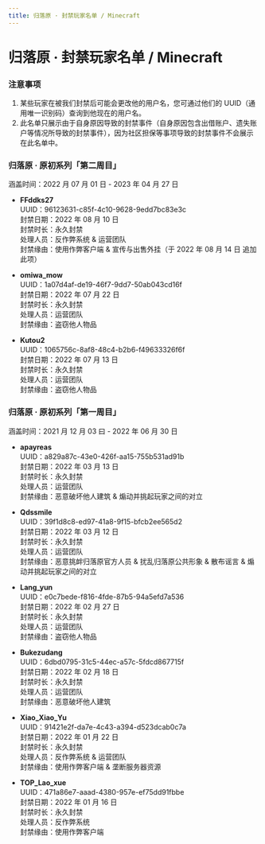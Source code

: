 ```yaml
---
title: 归落原 · 封禁玩家名单 / Minecraft
---
```




# 归落原 · 封禁玩家名单 / Minecraft


### 注意事项

1. 某些玩家在被我们封禁后可能会更改他的用户名，您可通过他们的 UUID（通用唯一识别码）查询到他现在的用户名。
2. 此名单只展示由于自身原因导致的封禁事件（自身原因包含出借账户、遗失账户等情况所导致的封禁事件），因为社区担保等事项导致的封禁事件不会展示在此名单中。


### 归落原 · 原初系列「第二周目」

<Callout emoji="⚡️">
  涵盖时间：2022 月 07 月 01 日 - 2023 年 04 月 27 日
</Callout>

- **FFddks27**\
UUID：96123631-c85f-4c10-9628-9edd7bc83e3c\
封禁日期：2022 年 08 月 10 日\
封禁时长：永久封禁\
处理人员：反作弊系统 & 运营团队\
封禁缘由：使用作弊客户端 & 宣传与出售外挂（于 2022 年 08 月 14 日 追加此项）

- **omiwa_mow**\
UUID：1a07d4af-de19-46f7-9dd7-50ab043cd16f\
封禁日期：2022 年 07 月 22 日\
封禁时长：永久封禁\
处理人员：运营团队\
封禁缘由：盗窃他人物品

- **Kutou2**\
UUID：1065756c-8af8-48c4-b2b6-f49633326f6f\
封禁日期：2022 年 07 月 13 日\
封禁时长：永久封禁\
处理人员：运营团队\
封禁缘由：盗窃他人物品


### 归落原 · 原初系列「第一周目」

<Callout emoji="⚡️">
  涵盖时间：2021 月 12 月 03 曰 - 2022 年 06 月 30 日
</Callout>

- **apayreas**\
UUID：a829a87c-43e0-426f-aa15-755b531ad91b\
封禁日期：2022 年 03 月 13 日\
封禁时长：永久封禁\
处理人员：运营团队\
封禁缘由：恶意破坏他人建筑 & 煽动并挑起玩家之间的对立

- **Qdssmile**\
UUID：39f1d8c8-ed97-41a8-9f15-bfcb2ee565d2\
封禁日期：2022 年 03 月 12 日\
封禁时长：永久封禁\
处理人员：运营团队\
封禁缘由：恶意挑衅归落原官方人员 & 扰乱归落原公共形象 & 散布谣言 & 煽动并挑起玩家之间的对立

- **Lang_yun**\
UUID：e0c7bede-f816-4fde-87b5-94a5efd7a536\
封禁日期：2022 年 02 月 27 日\
封禁时长：永久封禁\
处理人员：运营团队\
封禁缘由：盗窃他人物品

- **Bukezudang**\
UUID：6dbd0795-31c5-44ec-a57c-5fdcd867715f\
封禁日期：2022 年 02 月 18 日\
封禁时长：永久封禁\
处理人员：运营团队\
封禁缘由：恶意破坏他人建筑

- **Xiao_Xiao_Yu**\
UUID：91421e2f-da7e-4c43-a394-d523dcab0c7a\
封禁日期：2022 年 01 月 22 日\
封禁时长：永久封禁\
处理人员：反作弊系统 & 运营团队\
封禁缘由：使用作弊客户端 & 垄断服务器资源

- **TOP_Lao_xue**\
UUID：471a86e7-aaad-4380-957e-ef75dd91fbbe\
封禁日期：2022 年 01 月 16 日\
封禁时长：永久封禁\
处理人员：反作弊系统\
封禁缘由：使用作弊客户端